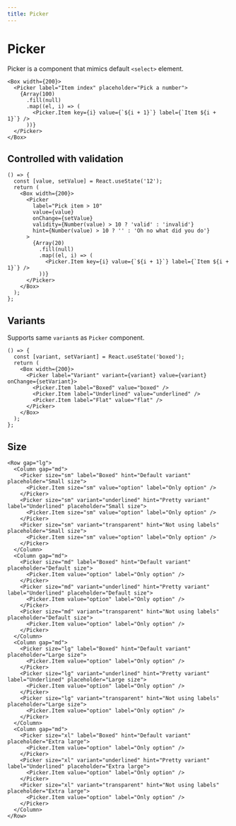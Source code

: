 ```yaml
---
title: Picker
---
```


# Picker

Picker is a component that mimics default `<select>` element.

```tsx preview
<Box width={200}>
  <Picker label="Item index" placeholder="Pick a number">
    {Array(100)
      .fill(null)
      .map((el, i) => (
        <Picker.Item key={i} value={`${i + 1}`} label={`Item ${i + 1}`} />
      ))}
  </Picker>
</Box>
```

## Controlled with validation

```tsx preview
() => {
  const [value, setValue] = React.useState('12');
  return (
    <Box width={200}>
      <Picker
        label="Pick item > 10"
        value={value}
        onChange={setValue}
        validity={Number(value) > 10 ? 'valid' : 'invalid'}
        hint={Number(value) > 10 ? '' : 'Oh no what did you do'}
      >
        {Array(20)
          .fill(null)
          .map((el, i) => (
            <Picker.Item key={i} value={`${i + 1}`} label={`Item ${i + 1}`} />
          ))}
      </Picker>
    </Box>
  );
};
```

## Variants

Supports same `variant`s as `Picker` component.

```tsx preview
() => {
  const [variant, setVariant] = React.useState('boxed');
  return (
    <Box width={200}>
      <Picker label="Variant" variant={variant} value={variant} onChange={setVariant}>
        <Picker.Item label="Boxed" value="boxed" />
        <Picker.Item label="Underlined" value="underlined" />
        <Picker.Item label="Flat" value="flat" />
      </Picker>
    </Box>
  );
};
```

## Size

```tsx preview
<Row gap="lg">
  <Column gap="md">
    <Picker size="sm" label="Boxed" hint="Default variant" placeholder="Small size">
      <Picker.Item size="sm" value="option" label="Only option" />
    </Picker>
    <Picker size="sm" variant="underlined" hint="Pretty variant" label="Underlined" placeholder="Small size">
      <Picker.Item size="sm" value="option" label="Only option" />
    </Picker>
    <Picker size="sm" variant="transparent" hint="Not using labels" placeholder="Small size">
      <Picker.Item size="sm" value="option" label="Only option" />
    </Picker>
  </Column>
  <Column gap="md">
    <Picker size="md" label="Boxed" hint="Default variant" placeholder="Default size">
      <Picker.Item value="option" label="Only option" />
    </Picker>
    <Picker size="md" variant="underlined" hint="Pretty variant" label="Underlined" placeholder="Default size">
      <Picker.Item value="option" label="Only option" />
    </Picker>
    <Picker size="md" variant="transparent" hint="Not using labels" placeholder="Default size">
      <Picker.Item value="option" label="Only option" />
    </Picker>
  </Column>
  <Column gap="md">
    <Picker size="lg" label="Boxed" hint="Default variant" placeholder="Large size">
      <Picker.Item value="option" label="Only option" />
    </Picker>
    <Picker size="lg" variant="underlined" hint="Pretty variant" label="Underlined" placeholder="Large size">
      <Picker.Item value="option" label="Only option" />
    </Picker>
    <Picker size="lg" variant="transparent" hint="Not using labels" placeholder="Large size">
      <Picker.Item value="option" label="Only option" />
    </Picker>
  </Column>
  <Column gap="md">
    <Picker size="xl" label="Boxed" hint="Default variant" placeholder="Extra large">
      <Picker.Item value="option" label="Only option" />
    </Picker>
    <Picker size="xl" variant="underlined" hint="Pretty variant" label="Underlined" placeholder="Extra large">
      <Picker.Item value="option" label="Only option" />
    </Picker>
    <Picker size="xl" variant="transparent" hint="Not using labels" placeholder="Extra large">
      <Picker.Item value="option" label="Only option" />
    </Picker>
  </Column>
</Row>
```
